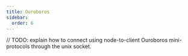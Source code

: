 ```yaml
---
title: Ouroboros
sidebar:
  order: 6
---
```


// TODO: explain how to connect using node-to-client Ouroboros mini-protocols through the unix socket.